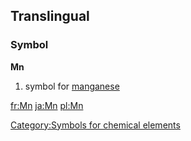 ==Translingual==
===Symbol===
'''Mn'''
#{{chemistry}} symbol for [[manganese]]
[[Category:Symbols for chemical elements]]

[[fr:Mn]]
[[ja:Mn]]
[[pl:Mn]]